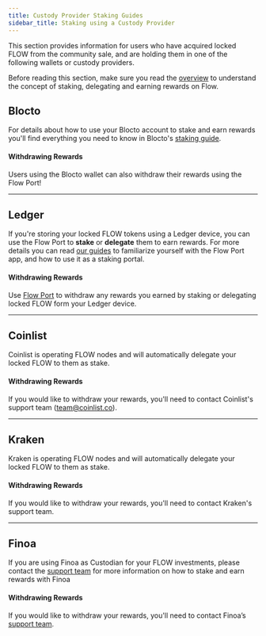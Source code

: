 ```yaml
---
title: Custody Provider Staking Guides
sidebar_title: Staking using a Custody Provider
---
```


This section provides information for users who have acquired locked FLOW from the community sale, and are holding them in one of the following wallets or custody providers.

Before reading this section, make sure you read the [overview](/staking/) to understand the concept of staking, delegating and earning rewards
on Flow.

## Blocto

For details about how to use your Blocto account to stake and earn rewards you'll
find everything you need to know in Blocto's [staking guide](https://guide.blocto.app/article/stake-flow-tokens-step-by-step-with-blocto).

#### Withdrawing Rewards

Users using the Blocto wallet can also withdraw their rewards using the Flow Port!

---

## Ledger

If you're storing your locked FLOW tokens using a Ledger device, you can use the Flow Port to **stake** or **delegate** them to earn rewards.
For more details you can read [our guides](/flow-port) to familiarize yourself with the Flow Port app,
and how to use it as a staking portal.

#### Withdrawing Rewards

Use [Flow Port](https://port.onflow.org) to withdraw any rewards you earned by staking or delegating locked FLOW form your Ledger device.

---

## Coinlist

Coinlist is operating FLOW nodes and will automatically delegate your locked FLOW to them as stake.

#### Withdrawing Rewards

If you would like to withdraw your rewards, you'll need to contact Coinlist's support team (team@coinlist.co).

---

## Kraken

Kraken is operating FLOW nodes and will automatically delegate your locked FLOW to them as stake.

#### Withdrawing Rewards

If you would like to withdraw your rewards, you'll need to contact Kraken's support team.

---

## Finoa

If you are using Finoa as Custodian for your FLOW investments, please contact the [support team](mailto:support@finoa.com) for more information on how to stake and earn rewards with Finoa

#### Withdrawing Rewards

If you would like to withdraw your rewards, you'll need to contact Finoa’s [support team](mailto:support@finoa.com).
